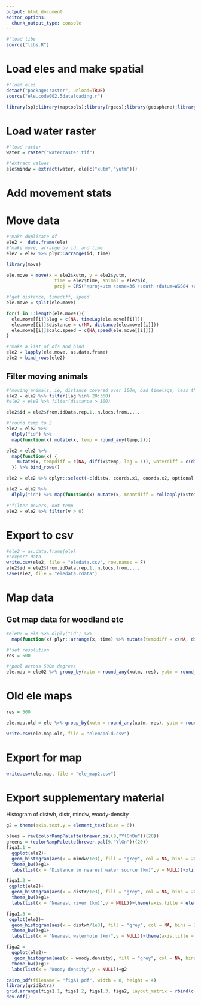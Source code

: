```yaml
---
output: html_document
editor_options: 
  chunk_output_type: console
---
```


```r
#'load libs
source("libs.R")

```

# Load eles and make spatial

```r
#'load eles
detach("package:raster", unload=TRUE)
source("ele.code002.5dataloading.r")
```

```r
library(sp);library(maptools);library(rgeos);library(geosphere);library(sf)
```

# Load water raster
```r
#'load raster
water = raster("waterraster.tif")

#'extract values
ele$mindw = extract(water, ele[c("xutm","yutm")])
```

# Add movement stats
# Move data

```r
#'make duplicate df
ele2 =  data.frame(ele)
#'make move, arrange by id, and time
ele2 = ele2 %>% plyr::arrange(id, time)

library(move)

ele.move = move(x = ele2$xutm, y = ele2$yutm, 
                  time = ele2$time, animal = ele2$id,
                  proj = CRS("+proj=utm +zone=36 +south +datum=WGS84 +units=m +no_defs"), data = ele2)
```

```r
#'get distance, timediff, speed
ele.move = split(ele.move)

for(i in 1:length(ele.move)){
  ele.move[[i]]$lag = c(NA, timeLag(ele.move[[i]]))
  ele.move[[i]]$distance = c(NA, distance(ele.move[[i]]))
  ele.move[[i]]$calc.speed = c(NA,speed(ele.move[[i]]))
}

#'make a list of dfs and bind
ele2 = lapply(ele.move, as.data.frame)
ele2 = bind_rows(ele2)
```

## Filter moving animals

```r
#'moving animals, ie, distance covered over 100m, bad timelags, less than 10mins or over 60mins
ele2 = ele2 %>% filter(lag %in% 20:360)
#ele2 = ele2 %>% filter(distance > 100)

ele2$id = ele2$from.idData.rep.1..n.locs.from.....
```

```r
#'round temp to 2
ele2 = ele2 %>%
  dlply("id") %>% 
  map(function(x) mutate(x, temp = round_any(temp,2)))

ele2 = ele2 %>%  
  map(function(x) {
    mutate(x, tempdiff = c(NA, diff(x$temp, lag = 1)), waterdiff = c(diff(x$mindw, lag = 1), NA), meanspeed = rollapply(x$v, 3, mean, fill = NA), moving = meanspeed>100) %>% mutate(towater = as.factor(ifelse(waterdiff < 0, "to", "away")))
  }) %>% bind_rows()

ele2 = ele2 %>% dplyr::select(-c(distw, coords.x1, coords.x2, optional.1, optional ))

ele2 = ele2 %>%
  dlply("id") %>% map(function(x) mutate(x, meantdiff = rollapply(x$tempdiff, 3, mean, fill = NA))) %>% bind_rows()

#'filter movers, not temp
ele2 = ele2 %>% filter(v > 0)
```


# Export to csv

```r
#ele2 = as.data.frame(ele)
#'export data
write.csv(ele2, file = "eledata.csv", row.names = F)
ele2$id = ele2$from.idData.rep.1..n.locs.from.....
save(ele2, file = "eledata.rdata")
```

# Map data

## Get map data for woodland etc

```r
#ele02 = ele %>% dlply("id") %>%
  map(function(x) plyr::arrange(x, time) %>% mutate(tempdiff = c(NA, diff(temp, lag = 1)), waterdiff = c(diff(mindw, lag = 1), NA))) %>% bind_rows()
```


```r
#'set resolution
res = 500

#'pool across 500m degrees
ele.map = ele02 %>% group_by(xutm = round_any(xutm, res), yutm = round_any(yutm, res)) %>% summarise(meantemp = mean(temp), meanwood = mean(woody.density), minwh = min(distwh2), minriver = min(distr2), meanwh = mean(distwh2), meanriver = mean(distr2), meandistw = mean(mindw), propriver = sum(which.water == "river")/length(which.water), propheading = sum(waterdiff<0)*100/length(waterdiff), meantempchange = mean(tempdiff, na.rm = T), meanheadingchange = mean(waterdiff, na.rm = T))
```

# Old ele maps

```r
res = 500

ele.map.old = ele %>% group_by(xutm = round_any(xutm, res), yutm = round_any(yutm, res)) %>% summarise(meantemp = mean(temp), meanwood = mean(woody.density), meanwh = mean(distw), meanriver = mean(distr), meandistw = mean(mindw))

write.csv(ele.map.old, file = "elemapold.csv")
```


# Export for map

```r
write.csv(ele.map, file = "ele_map2.csv")
```

# Export supplementary material

Histogram of distwh, distr, mindw, woody-density

```r
g2 = theme(axis.text.y = element_text(size = 6))

blues = rev(colorRampPalette(brewer.pal(9,"YlGnBu"))(20))
greens = (colorRampPalette(brewer.pal(9,"YlGn"))(20))
figa1.1 =
  ggplot(ele2)+
  geom_histogram(aes(x = mindw/1e3), fill = "grey", col = NA, bins = 20)+
  theme_bw()+g1+
  labs(list(x = "Distance to nearest water source (km)",y = NULL))+xlim(NA,11.45)+scale_x_continuous(breaks = seq(0,10,2))+g2

figa1.2 = 
 ggplot(ele2)+
  geom_histogram(aes(x = distr/1e3), fill = "grey", col = NA, bins = 20)+
  theme_bw()+g1+
  labs(list(x = "Nearest river (km)",y = NULL))+theme(axis.title = element_text(size = 8))+g2#+xlim(NA,10)

figa1.3 = 
 ggplot(ele2)+
  geom_histogram(aes(x = distwh/1e3), fill = "grey", col = NA, bins = 20)+
  theme_bw()+g1+
  labs(list(x = "Nearest waterhole (km)",y = NULL))+theme(axis.title = element_text(size = 8))+g2#+xlim(NA,10)

figa2 =
  ggplot(ele2)+
   geom_histogram(aes(x = woody.density), fill = "grey", col = NA, bins = 20)+
  theme_bw()+g1+
  labs(list(x = "Woody density",y = NULL))+g2
```

```r
cairo_pdf(filename = "figA1.pdf", width = 8, height = 4)
library(gridExtra)
grid.arrange(figa1.1, figa1.2, figa1.3, figa2, layout_matrix = rbind(c(1,1,4,4),c(2,3,4,4)))
dev.off()
```

